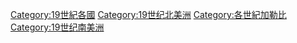 [[Category:19世紀各國|Category:19世紀各國]]
[[Category:19世纪北美洲|Category:19世纪北美洲]]
[[Category:各世紀加勒比|Category:各世紀加勒比]]
[[Category:19世纪南美洲|Category:19世纪南美洲]]